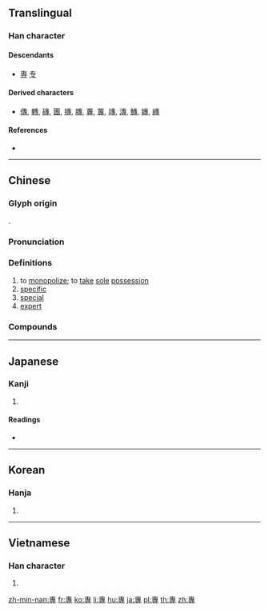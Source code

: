 {{character info/new}}
{{also|専|尃}}
==Translingual==
{{Han simplified forms|專|専|专}}

===Han character===
{{Han char|rn=41|rad=寸|as=08|sn=11|four=50343|canj=JIDI}}

====Descendants====
* [[専]] [[专]]

====Derived characters====
* [[傳]], [[轉]], [[磚]], [[團]], [[摶]], [[膞]], [[蓴]], [[篿]], [[竱]], [[漙]], [[鱄]], [[嫥]], [[縳]]

====References====
* {{Han ref|kx=0295.010|dkj=07439|dj=0584.010|hdz=10507.010|uh=5C08|ud=23560|bh=B14D|bd=45389}}

----

==Chinese==
{{zh-forms|s=专}}

===Glyph origin===
{{Han etym}}
{{Han compound|叀|寸|c1=p|c2=s|ls=psc}}.

===Pronunciation===
{{zh-pron
|m=zhuān
|c=zyun1
|h=pfs=chôn
|md=ciŏng
|mn=choan
|w=1tsoe
|mc=y
|oc=y
|cat=v,a,n
}}

===Definitions===
{{zh-hanzi}}

# to [[monopolize]]; to [[take]] [[sole]] [[possession]]
# [[specific]]
# [[special]]
# [[expert]]

===Compounds===
{{zh-der|專員|專書|專達|專人|專差|專戶|一清專案|專業科目|專案小組|專橫|專心一志|專名號|專勤制度|大專暑訓|專家政治|專案|專寵|專區|二專|專斷|專利地圖|恃才自專|專責|專業|專利|專攻|不專|專櫃|專電|專任|五專|專擅|專營|專業人才|心神專注|專機|大專教育|專業警察|專權|專命|專輯|專業區|大專院校|專修|專恣跋扈|專利權|專科|專制|專長|專賣憑證|專誠|專科學校|專業人員|專注|專題報導|專題|專集|專門|專車|專賣店|專論|專職|專美於前|專線|專精覃思|專精|專管|專程|專科醫師|專用|專款專用|專欲難成|專欄作家|專欄|專業化|專斷獨行|專政|專才|專房|專戮|專情|專心致志|專心|專屬海域|專家系統|專家|專城|專國弄權|專名|專司|專制政體|專制政治|專利法|專刊|專一|專款|專美|專使|專有名詞|好學專輯|專賣|專著|專心一意|專橫跋扈|大專聯考|大專|工專|八專|反專利|君主專制|專校|專征|專科辭典|專訪|專賣權|大專生|專業村|獨斷專行|擅專|硬專家|璞玉專案|治平專案|水利專家|數據專線|限時專送|開明專制|軟專家|自專}}

----

==Japanese==

===Kanji===
{{ja-kanji|grade=|rs=寸08|style=ky|shin=専}}

# {{defn|lang=ja|sort=寸08}}

====Readings====
* {{ja-readings|on=[[せん]] (sen)|kun=[[もっぱら]] (moppara)}}

----

==Korean==

===Hanja===
{{ko-hanja|hangeul=전|rv=jeon|mr=chŏn|y=cen}}

# {{defn|lang=ko|sort=寸08}}

----

==Vietnamese==

===Han character===
{{vi-hantu|[[chuyên]], [[choèn]], [[chuyến]]|rs=寸08}}

# {{defn|lang=vi}}

[[zh-min-nan:專]]
[[fr:專]]
[[ko:專]]
[[li:專]]
[[hu:專]]
[[ja:專]]
[[pl:專]]
[[th:專]]
[[zh:專]]